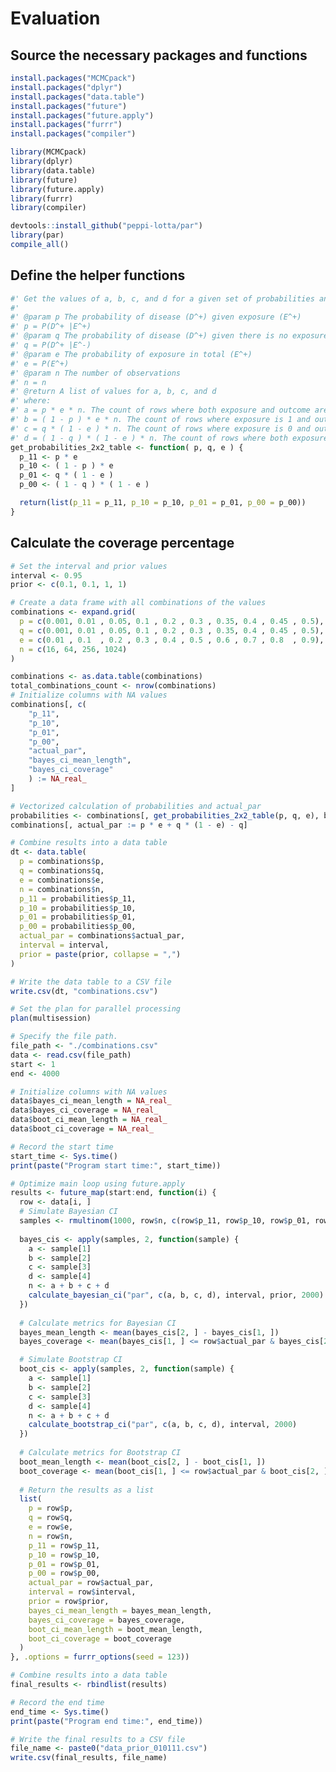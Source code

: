 # Evaluation

## Source the necessary packages and functions

```r
install.packages("MCMCpack")
install.packages("dplyr")
install.packages("data.table")
install.packages("future")
install.packages("future.apply")
install.packages("furrr")
install.packages("compiler")
```


```r
library(MCMCpack)
library(dplyr)
library(data.table)
library(future)
library(future.apply)
library(furrr)
library(compiler)
```

```r
devtools::install_github("peppi-lotta/par")
library(par)
compile_all()
```

## Define the helper functions

```r
#' Get the values of a, b, c, and d for a given set of probabilities and N
#' 
#' @param p The probability of disease (D^+) given exposure (E^+)
#' p = P(D^+ |E^+)
#' @param q The probability of disease (D^+) given there is no exposure (E^-)
#' q = P(D^+ |E^-)
#' @param e The probability of exposure in total (E^+)
#' e = P(E^+)
#' @param n The number of observations
#' n = n
#' @return A list of values for a, b, c, and d
#' where:
#' a = p * e * n. The count of rows where both exposure and outcome are 1. 
#' b = ( 1 - p ) * e * n. The count of rows where exposure is 1 and outcome is 0.
#' c = q * ( 1 - e ) * n. The count of rows where exposure is 0 and outcome is 1.
#' d = ( 1 - q ) * ( 1 - e ) * n. The count of rows where both exposure and outcome are 0.
get_probabilities_2x2_table <- function( p, q, e ) {
  p_11 <- p * e
  p_10 <- ( 1 - p ) * e
  p_01 <- q * ( 1 - e )
  p_00 <- ( 1 - q ) * ( 1 - e )

  return(list(p_11 = p_11, p_10 = p_10, p_01 = p_01, p_00 = p_00))
}
```

## Calculate the coverage percentage

```r
# Set the interval and prior values
interval <- 0.95
prior <- c(0.1, 0.1, 1, 1)

# Create a data frame with all combinations of the values
combinations <- expand.grid(
  p = c(0.001, 0.01 , 0.05, 0.1 , 0.2 , 0.3 , 0.35, 0.4 , 0.45 , 0.5),
  q = c(0.001, 0.01 , 0.05, 0.1 , 0.2 , 0.3 , 0.35, 0.4 , 0.45 , 0.5),
  e = c(0.01 , 0.1  , 0.2 , 0.3 , 0.4 , 0.5 , 0.6 , 0.7 , 0.8  , 0.9),
  n = c(16, 64, 256, 1024)
)

combinations <- as.data.table(combinations)
total_combinations_count <- nrow(combinations)
# Initialize columns with NA values
combinations[, c(
    "p_11",
    "p_10",
    "p_01",
    "p_00",
    "actual_par",
    "bayes_ci_mean_length",
    "bayes_ci_coverage"
    ) := NA_real_
]

# Vectorized calculation of probabilities and actual_par
probabilities <- combinations[, get_probabilities_2x2_table(p, q, e), by = 1:total_combinations_count]
combinations[, actual_par := p * e + q * (1 - e) - q]

# Combine results into a data table
dt <- data.table(
  p = combinations$p,
  q = combinations$q,
  e = combinations$e,
  n = combinations$n,
  p_11 = probabilities$p_11,
  p_10 = probabilities$p_10,
  p_01 = probabilities$p_01,
  p_00 = probabilities$p_00,
  actual_par = combinations$actual_par,
  interval = interval,
  prior = paste(prior, collapse = ",")
)

# Write the data table to a CSV file
write.csv(dt, "combinations.csv")
```

```r
# Set the plan for parallel processing
plan(multisession)

# Specify the file path.
file_path <- "./combinations.csv"
data <- read.csv(file_path)
start <- 1
end <- 4000

# Initialize columns with NA values
data$bayes_ci_mean_length = NA_real_
data$bayes_ci_coverage = NA_real_
data$boot_ci_mean_length = NA_real_
data$boot_ci_coverage = NA_real_

# Record the start time
start_time <- Sys.time()
print(paste("Program start time:", start_time))

# Optimize main loop using future.apply
results <- future_map(start:end, function(i) {
  row <- data[i, ]
  # Simulate Bayesian CI
  samples <- rmultinom(1000, row$n, c(row$p_11, row$p_10, row$p_01, row$p_00))
  
  bayes_cis <- apply(samples, 2, function(sample) {
    a <- sample[1]
    b <- sample[2]
    c <- sample[3]
    d <- sample[4]
    n <- a + b + c + d
    calculate_bayesian_ci("par", c(a, b, c, d), interval, prior, 2000)
  })
  
  # Calculate metrics for Bayesian CI
  bayes_mean_length <- mean(bayes_cis[2, ] - bayes_cis[1, ])
  bayes_coverage <- mean(bayes_cis[1, ] <= row$actual_par & bayes_cis[2, ] >= row$actual_par)

  # Simulate Bootstrap CI
  boot_cis <- apply(samples, 2, function(sample) {
    a <- sample[1]
    b <- sample[2]
    c <- sample[3]
    d <- sample[4]
    n <- a + b + c + d
    calculate_bootstrap_ci("par", c(a, b, c, d), interval, 2000)
  })
  
  # Calculate metrics for Bootstrap CI
  boot_mean_length <- mean(boot_cis[2, ] - boot_cis[1, ])
  boot_coverage <- mean(boot_cis[1, ] <= row$actual_par & boot_cis[2, ] >= row$actual_par)
  
  # Return the results as a list
  list(
    p = row$p,
    q = row$q,
    e = row$e,
    n = row$n,
    p_11 = row$p_11,
    p_10 = row$p_10,
    p_01 = row$p_01,
    p_00 = row$p_00,
    actual_par = row$actual_par,
    interval = row$interval,
    prior = row$prior,
    bayes_ci_mean_length = bayes_mean_length,
    bayes_ci_coverage = bayes_coverage,
    boot_ci_mean_length = boot_mean_length,
    boot_ci_coverage = boot_coverage
  )
}, .options = furrr_options(seed = 123))

# Combine results into a data table
final_results <- rbindlist(results)

# Record the end time
end_time <- Sys.time()
print(paste("Program end time:", end_time))

# Write the final results to a CSV file
file_name <- paste0("data_prior_010111.csv")
write.csv(final_results, file_name)
```
